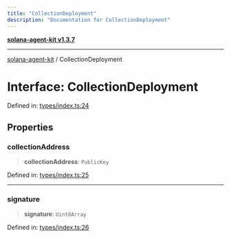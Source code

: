 ```yaml
---
title: "CollectionDeployment"
description: "Documentation for CollectionDeployment"
---
```


[**solana-agent-kit v1.3.7**](../README.md)

***

[solana-agent-kit](../README.md) / CollectionDeployment

# Interface: CollectionDeployment

Defined in: [types/index.ts:24](https://github.com/sendaifun/solana-agent-kit/blob/6acfa958180602da3c2d2ac883bf660ca90dba2f/src/types/index.ts#L24)

## Properties

### collectionAddress

> **collectionAddress**: `PublicKey`

Defined in: [types/index.ts:25](https://github.com/sendaifun/solana-agent-kit/blob/6acfa958180602da3c2d2ac883bf660ca90dba2f/src/types/index.ts#L25)

***

### signature

> **signature**: `Uint8Array`

Defined in: [types/index.ts:26](https://github.com/sendaifun/solana-agent-kit/blob/6acfa958180602da3c2d2ac883bf660ca90dba2f/src/types/index.ts#L26)
